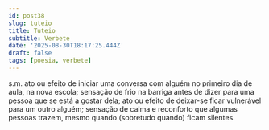 ```yaml
---
id: post38
slug: tuteio
title: Tuteio
subtitle: Verbete
date: '2025-08-30T18:17:25.444Z'
draft: false
tags: [poesia, verbete]
---
```

s.m. ato ou efeito de iniciar uma conversa com alguém 
no primeiro dia de aula, na nova escola; 
sensação de frio na barriga antes de dizer para uma pessoa 
que se está a gostar dela; ato ou efeito de deixar-se 
ficar vulnerável para um outro alguém; sensação de calma e reconforto que 
algumas pessoas trazem, mesmo quando (sobretudo quando) ficam silentes.
